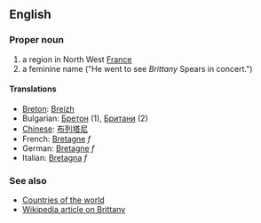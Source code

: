 ==English==

===Proper noun===

# a region in North West [[France]]
# a feminine name  ("He went to see ''Brittany'' Spears in concert.")

====Translations====
*[[Breton]]: [[Breizh]]
*Bulgarian: [[Бретон]] (1), [[Британи]] (2)
*[[Chinese]]: [[布列塔尼]]
*French: [[Bretagne]] ''f''
*German: [[Bretagne]] ''f''
*Italian: [[Bretagna]] ''f''

===See also===
*[[Countries of the world]]
*[[en:Brittany|Wikipedia article on Brittany]]
